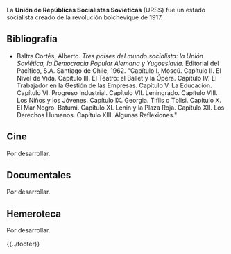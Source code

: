 <noinclude>{{header|1=Unión de Repúblicas Socialistas Soviéticas}}</noinclude>

La '''Unión de Repúblicas Socialistas Soviéticas''' (URSS) fue un estado socialista creado de la revolución bolchevique de 1917.

== Bibliografía ==

* Baltra Cortés, Alberto. ''Tres países del mundo socialista: la Unión Soviética, la Democracia Popular Alemana y Yugoeslavia''. Editorial del Pacífico, S.A. Santiago de Chile, 1962. "Capítulo I. Moscú. Capítulo II. El Nivel de Vida. Capítulo III. El Teatro: el Ballet y la Ópera. Capítulo IV. El Trabajador en la Gestión de las Empresas. Capítulo V. La Educación. Capítulo VI. Progreso Industrial. Capítulo VII. Leningrado. Capítulo VIII. Los Niños y los Jóvenes. Capítulo IX. Georgia. Tiflis o Tblisi. Capítulo X. El Mar Negro. Batumi. Capítulo XI. Lenin y la Plaza Roja. Capítulo XII. Los Derechos Humanos. Capítulo XIII. Algunas Reflexiones."

== Cine ==

Por desarrollar.

== Documentales ==

Por desarrollar.

== Hemeroteca ==

Por desarrollar.

<noinclude>{{../footer}}</noinclude>
